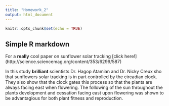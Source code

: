 ```yaml
---
title: "Homework_2"
output: html_document
---
```


```r
knitr::opts_chunk$set(echo = TRUE)
```

## Simple R markdown

For a **really** cool paper on sunflower solar tracking [click here!] (http://science.sciencemag.org/content/353/6299/587)

In this study **brilliant** scientists Dr. Hagop Atamian and Dr. Nicky Creux sho that sunflowers solar tracking is in part controlled by the circadian clock. They also show that the clock gates this process so that the plants are always facing east when flowering. The following of the sun throughout the plants development and cessation facing east upon flowering was shown to be advantagious for both plant fitness and reproduction. 
